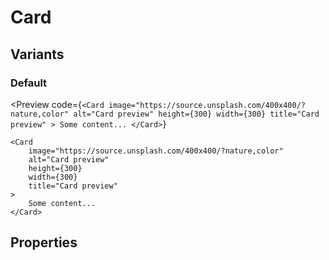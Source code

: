 # Card


## Variants

### Default

<Preview
    code={`
        <Card
            image="https://source.unsplash.com/400x400/?nature,color"
            alt="Card preview"
            height={300}
            width={300}
            title="Card preview"
        >
            Some content...
        </Card>
    `}
>
    <Card
        image="https://source.unsplash.com/400x400/?nature,color"
        alt="Card preview"
        height={300}
        width={300}
        title="Card preview"
    >
        Some content...
    </Card>
</Preview>

## Properties

<PropsTable
    Component={Card}
/>
